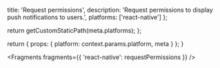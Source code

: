 
  title: 'Request permissions',
  description: 'Request permissions to display push notifications to users.',
  platforms: ['react-native']
};

  return getCustomStaticPath(meta.platforms);
};

  return {
    props: {
      platform: context.params.platform,
      meta
    }
  };
}


<Fragments fragments={{ 'react-native': requestPermissions }} />
